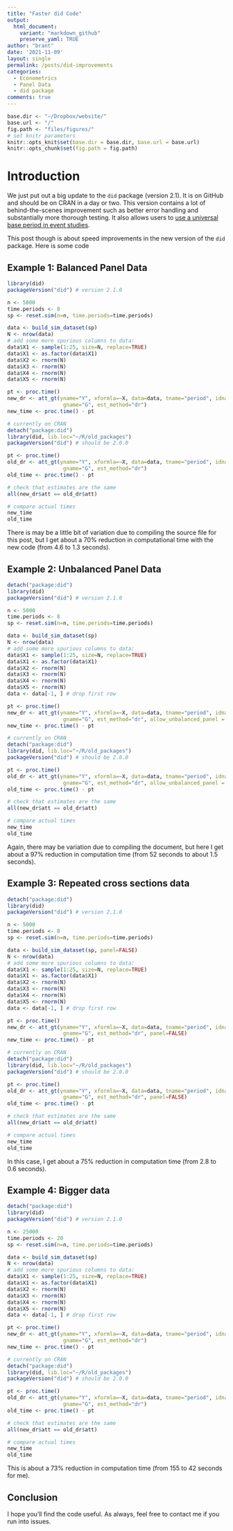 ```yaml
---
title: "Faster did Code"
output:
  html_document:
    variant: "markdown_github"
    preserve_yaml: TRUE
author: "brant"
date: '2021-11-09'
layout: single
permalink: /posts/did-improvements
categories:
  - Econometrics
  - Panel Data
  - did package
comments: true
---
```



```r
base.dir <- "~/Dropbox/website/"
base.url <- "/"
fig.path <- "files/figures/"
# set knitr parameters
knitr::opts_knit$set(base.dir = base.dir, base.url = base.url)
knitr::opts_chunk$set(fig.path = fig.path) 
```

# Introduction

We just put out a big update to the `did` package (version 2.1).  It is on GitHub and should be on CRAN in a day or two.  This version contains a lot of behind-the-scenes improvement such as better error handling and substantially more thorough testing.  It also allows users to [use a universal base period in event studies](posts/event-study-universal-v-varying-base-period).

This post though is about speed improvements in the new version of the `did` package.  Here is some code


## Example 1: Balanced Panel Data

```r
library(did)
packageVersion("did") # version 2.1.0

n <- 5000
time.periods <- 8
sp <- reset.sim(n=n, time.periods=time.periods)

data <- build_sim_dataset(sp)
N <- nrow(data)
# add some more spurious columns to data:
data$X1 <- sample(1:25, size=N, replace=TRUE)
data$X1 <- as.factor(data$X1)
data$X2 <- rnorm(N)
data$X3 <- rnorm(N)
data$X4 <- rnorm(N)
data$X5 <- rnorm(N)

pt <- proc.time()
new_dr <- att_gt(yname="Y", xformla=~X, data=data, tname="period", idname="id",
                  gname="G", est_method="dr")
new_time <- proc.time() - pt

# currently on CRAN
detach("package:did")
library(did, lib.loc="~/R/old_packages") 
packageVersion("did") # should be 2.0.0

pt <- proc.time()
old_dr <- att_gt(yname="Y", xformla=~X, data=data, tname="period", idname="id",
                  gname="G", est_method="dr")
old_time <- proc.time() - pt

# check that estimates are the same
all(new_dr$att == old_dr$att)

# compare actual times
new_time
old_time
```

There is may be a little bit of variation due to compiling the source file for this post, but I get about a 70% reduction in computational time with the new code (from 4.6 to 1.3 seconds).

## Example 2: Unbalanced Panel Data

```r
detach("package:did")
library(did)
packageVersion("did") # version 2.1.0

n <- 5000
time.periods <- 8
sp <- reset.sim(n=n, time.periods=time.periods)

data <- build_sim_dataset(sp)
N <- nrow(data)
# add some more spurious columns to data:
data$X1 <- sample(1:25, size=N, replace=TRUE)
data$X1 <- as.factor(data$X1)
data$X2 <- rnorm(N)
data$X3 <- rnorm(N)
data$X4 <- rnorm(N)
data$X5 <- rnorm(N)
data <- data[-1, ] # drop first row

pt <- proc.time()
new_dr <- att_gt(yname="Y", xformla=~X, data=data, tname="period", idname="id",
                  gname="G", est_method="dr", allow_unbalanced_panel = TRUE)
new_time <- proc.time() - pt

# currently on CRAN
detach("package:did")
library(did, lib.loc="~/R/old_packages") 
packageVersion("did") # should be 2.0.0

pt <- proc.time()
old_dr <- att_gt(yname="Y", xformla=~X, data=data, tname="period", idname="id",
                  gname="G", est_method="dr", allow_unbalanced_panel = TRUE)
old_time <- proc.time() - pt

# check that estimates are the same
all(new_dr$att == old_dr$att)

# compare actual times
new_time
old_time
```

Again, there may be variation due to compiling the document, but here I get about a 97% reduction in computation time (from 52 seconds to about 1.5 seconds).

## Example 3: Repeated cross sections data

```r
detach("package:did")
library(did)
packageVersion("did") # version 2.1.0

n <- 5000
time.periods <- 8
sp <- reset.sim(n=n, time.periods=time.periods)

data <- build_sim_dataset(sp, panel=FALSE)
N <- nrow(data)
# add some more spurious columns to data:
data$X1 <- sample(1:25, size=N, replace=TRUE)
data$X1 <- as.factor(data$X1)
data$X2 <- rnorm(N)
data$X3 <- rnorm(N)
data$X4 <- rnorm(N)
data$X5 <- rnorm(N)
data <- data[-1, ] # drop first row

pt <- proc.time()
new_dr <- att_gt(yname="Y", xformla=~X, data=data, tname="period", idname="id",
                  gname="G", est_method="dr", panel=FALSE)
new_time <- proc.time() - pt

# currently on CRAN
detach("package:did")
library(did, lib.loc="~/R/old_packages") 
packageVersion("did") # should be 2.0.0

pt <- proc.time()
old_dr <- att_gt(yname="Y", xformla=~X, data=data, tname="period", idname="id",
                  gname="G", est_method="dr", panel=FALSE)
old_time <- proc.time() - pt

# check that estimates are the same
all(new_dr$att == old_dr$att)

# compare actual times
new_time
old_time
```

In this case, I get about a 75% reduction in computation time (from 2.8 to 0.6 seconds).

## Example 4: Bigger data

```r
detach("package:did")
library(did)
packageVersion("did") # version 2.1.0

n <- 25000
time.periods <- 20
sp <- reset.sim(n=n, time.periods=time.periods)

data <- build_sim_dataset(sp)
N <- nrow(data)
# add some more spurious columns to data:
data$X1 <- sample(1:25, size=N, replace=TRUE)
data$X1 <- as.factor(data$X1)
data$X2 <- rnorm(N)
data$X3 <- rnorm(N)
data$X4 <- rnorm(N)
data$X5 <- rnorm(N)
data <- data[-1, ] # drop first row

pt <- proc.time()
new_dr <- att_gt(yname="Y", xformla=~X, data=data, tname="period", idname="id",
                  gname="G", est_method="dr")
new_time <- proc.time() - pt

# currently on CRAN
detach("package:did")
library(did, lib.loc="~/R/old_packages") 
packageVersion("did") # should be 2.0.0

pt <- proc.time()
old_dr <- att_gt(yname="Y", xformla=~X, data=data, tname="period", idname="id",
                  gname="G", est_method="dr")
old_time <- proc.time() - pt

# check that estimates are the same
all(new_dr$att == old_dr$att)

# compare actual times
new_time
old_time
```

This is about a 73% reduction in computation time (from 155 to 42 seconds for me).

## Conclusion

I hope you'll find the code useful.  As always, feel free to contact me if you run into issues.
